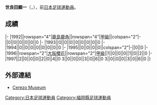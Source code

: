 {{Infobox football biography
|name=世良田顯一
|image=
|fullname=世良田顯一
|birth_date={{Birth date and age|1973|10|20}}
|cityofbirth=[[福岡縣|福岡縣]]
|countryofbirth=[[日本|日本]]
|position=[[後衛_(足球)|後衛]]
|currentclub=
|years=1992-1995<br/>1996-1997
|clubs=[[鹿島鹿角|鹿島鹿角]]<br/>[[大阪櫻花|大阪櫻花]]
|caps(goals)=
|nationalyears=
|nationalteam=
|nationalcaps(goals)=
}}
'''世良田顯一'''（{{lang-ja|世良田顕一}}，{{Bd|1973年|10月20日||}}），前[[日本|日本]][[足球|足球]][[運動員|運動員]]。

==成績==
{{Football player club statistics 1|YYN}}
{{Football player club statistics 2|JPN|YYN}}
|-
|1992||rowspan="4"|[[鹿島鹿角|鹿島鹿角]]||rowspan="4"|[[日本職業足球甲級聯賽|甲級]]||colspan="2"|-||0||0||0||0||0||0
|-
|1993||0||0||0||0||0||0||0||0
|-
|1994||0||0||0||0||0||0||0||0
|-
|1995||0||0||0||0||colspan="2"|-||0||0
|-
|1996||rowspan="2"|[[大阪櫻花|大阪櫻花]]||rowspan="2"|[[日本職業足球甲級聯賽|甲級]]||1||0||0||0||1||0||2||0
|-
|1997||2||0||0||0||2||0||4||0
{{Football player club statistics 3|1|JPN}}3||0||0||0||3||0||6||0
{{Football player club statistics 5}}3||0||0||0||3||0||6||0
|}

== 外部連結 ==
* [https://web.archive.org/web/20120319213543/http://www.cerezo-museum.com/contents/player/218/ Cerezo Museum]{{ja icon}}

{{Japan-sport-bio-stub}}
{{Soccer-player-stub}}
[[Category:日本足球運動員|Category:日本足球運動員]]
[[Category:福岡縣足球運動員|Category:福岡縣足球運動員]]